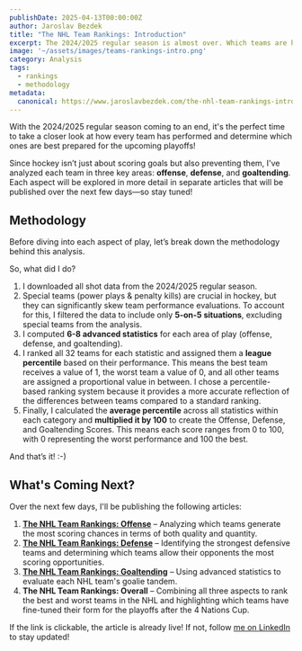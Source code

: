 ```yaml
---
publishDate: 2025-04-13T00:00:00Z
author: Jaroslav Bezdek
title: "The NHL Team Rankings: Introduction"
excerpt: The 2024/2025 regular season is almost over. Which teams are heating up before playoffs, and which have been hot from the season beginning? Before we dive into the results, let’s take a look at the methodology of the upcoming analysis!
image: '~/assets/images/teams-rankings-intro.png'
category: Analysis
tags:
  - rankings
  - methodology
metadata:
  canonical: https://www.jaroslavbezdek.com/the-nhl-team-rankings-introduction
---
```


With the 2024/2025 regular season coming to an end, it's the perfect time to take a closer look at how every team has performed and determine which ones are best prepared for the upcoming playoffs!

Since hockey isn’t just about scoring goals but also preventing them, I've analyzed each team in three key areas: **offense**, **defense**, and **goaltending**. Each aspect will be explored in more detail in separate articles that will be published over the next few days—so stay tuned!

## Methodology

Before diving into each aspect of play, let’s break down the methodology behind this analysis.

So, what did I do?

1. I downloaded all shot data from the 2024/2025 regular season.
1. Special teams (power plays & penalty kills) are crucial in hockey, but they can significantly skew team performance evaluations. To account for this, I filtered the data to include only **5-on-5 situations**, excluding special teams from the analysis.
1. I computed **6-8 advanced statistics** for each area of play (offense, defense, and goaltending).
1. I ranked all 32 teams for each statistic and assigned them a **league percentile** based on their performance. This means the best team receives a value of 1, the worst team a value of 0, and all other teams are assigned a proportional value in between. I chose a percentile-based ranking system because it provides a more accurate reflection of the differences between teams compared to a standard ranking.
1. Finally, I calculated the **average percentile** across all statistics within each category and **multiplied it by 100** to create the Offense, Defense, and Goaltending Scores. This means each score ranges from 0 to 100, with 0 representing the worst performance and 100 the best.

And that’s it! :-)

## What's Coming Next?

Over the next few days, I'll be publishing the following articles:

1. [**The NHL Team Rankings: Offense**](team-rankings-offense) – Analyzing which teams generate the most scoring chances in terms of both quality and quantity.
1. [**The NHL Team Rankings: Defense**](team-rankings-defense) – Identifying the strongest defensive teams and determining which teams allow their opponents the most scoring opportunities.
1. [**The NHL Team Rankings: Goaltending**](team-rankings-goaltending) – Using advanced statistics to evaluate each NHL team's goalie tandem.
1. **The NHL Team Rankings: Overall** – Combining all three aspects to rank the best and worst teams in the NHL and highlighting which teams have fine-tuned their form for the playoffs after the 4 Nations Cup.

If the link is clickable, the article is already live! If not, follow [me on LinkedIn](https://www.linkedin.com/in/jaroslavbezdek/) to stay updated!
